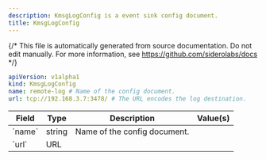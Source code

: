 ```yaml
---
description: KmsgLogConfig is a event sink config document.
title: KmsgLogConfig
---
```


{/*
This file is automatically generated from source documentation.
Do not edit manually. For more information, see https://github.com/siderolabs/docs
*/}










```yaml
apiVersion: v1alpha1
kind: KmsgLogConfig
name: remote-log # Name of the config document.
url: tcp://192.168.3.7:3478/ # The URL encodes the log destination.
```


<table>
  <thead>
    <tr>
      <th>Field</th>
      <th>Type</th>
      <th>Description</th>
      <th>Value(s)</th>
    </tr>
  </thead>
  <tbody>
    <tr>
      <td>`name`</td>
      <td>string</td>
      <td>Name of the config document.</td>
      <td></td>
    </tr>
    <tr>
      <td>`url`</td>
      <td>URL</td>
      <td> </td>
      <td></td>
    </tr>
  </tbody>
</table>





